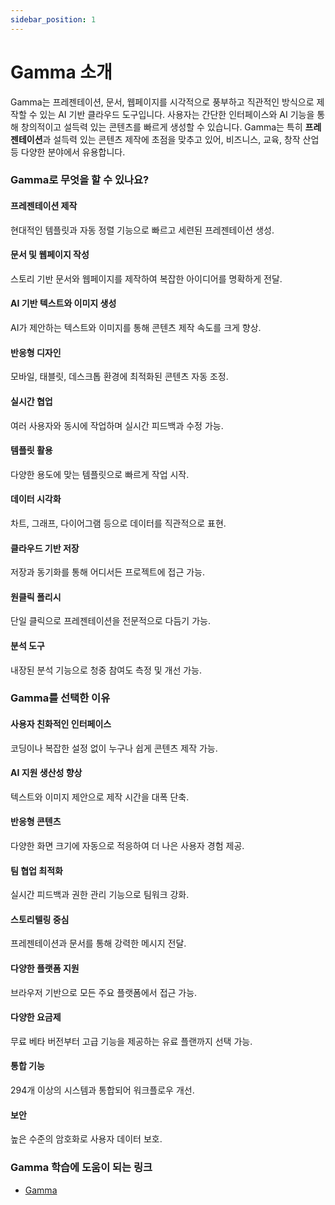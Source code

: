 ```yaml
---
sidebar_position: 1
---
```


# Gamma 소개

Gamma는 프레젠테이션, 문서, 웹페이지를 시각적으로 풍부하고 직관적인 방식으로 제작할 수 있는 AI 기반 클라우드 도구입니다. 사용자는 간단한 인터페이스와 AI 기능을 통해 창의적이고 설득력 있는 콘텐츠를 빠르게 생성할 수 있습니다. Gamma는 특히 **프레젠테이션**과 설득력 있는 콘텐츠 제작에 초점을 맞추고 있어, 비즈니스, 교육, 창작 산업 등 다양한 분야에서 유용합니다.

### Gamma로 무엇을 할 수 있나요?

#### 프레젠테이션 제작

현대적인 템플릿과 자동 정렬 기능으로 빠르고 세련된 프레젠테이션 생성.

#### 문서 및 웹페이지 작성

스토리 기반 문서와 웹페이지를 제작하여 복잡한 아이디어를 명확하게 전달.

#### AI 기반 텍스트와 이미지 생성

AI가 제안하는 텍스트와 이미지를 통해 콘텐츠 제작 속도를 크게 향상.

#### 반응형 디자인

모바일, 태블릿, 데스크톱 환경에 최적화된 콘텐츠 자동 조정.

#### 실시간 협업

여러 사용자와 동시에 작업하며 실시간 피드백과 수정 가능.

#### 템플릿 활용

다양한 용도에 맞는 템플릿으로 빠르게 작업 시작.

#### 데이터 시각화

차트, 그래프, 다이어그램 등으로 데이터를 직관적으로 표현.

#### 클라우드 기반 저장

저장과 동기화를 통해 어디서든 프로젝트에 접근 가능.

#### 원클릭 폴리시

단일 클릭으로 프레젠테이션을 전문적으로 다듬기 가능.

#### 분석 도구

내장된 분석 기능으로 청중 참여도 측정 및 개선 가능.

### Gamma를 선택한 이유

#### 사용자 친화적인 인터페이스

코딩이나 복잡한 설정 없이 누구나 쉽게 콘텐츠 제작 가능.

#### AI 지원 생산성 향상

텍스트와 이미지 제안으로 제작 시간을 대폭 단축.

#### 반응형 콘텐츠

다양한 화면 크기에 자동으로 적응하여 더 나은 사용자 경험 제공.

#### 팀 협업 최적화

실시간 피드백과 권한 관리 기능으로 팀워크 강화.

#### 스토리텔링 중심

프레젠테이션과 문서를 통해 강력한 메시지 전달.

#### 다양한 플랫폼 지원

브라우저 기반으로 모든 주요 플랫폼에서 접근 가능.

#### 다양한 요금제

무료 베타 버전부터 고급 기능을 제공하는 유료 플랜까지 선택 가능.

#### 통합 기능

294개 이상의 시스템과 통합되어 워크플로우 개선.

#### 보안

높은 수준의 암호화로 사용자 데이터 보호.

### Gamma 학습에 도움이 되는 링크

- [Gamma](https://www.gamma.ai/)
